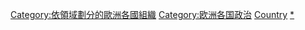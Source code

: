 {{Categories by country|nocat}}

[[Category:依領域劃分的歐洲各國組織|Category:依領域劃分的歐洲各國組織]]
[[Category:欧洲各国政治|Category:欧洲各国政治]]
[[Category:欧洲政治组织|Country]]
[[Category:各國政治組織|*]]